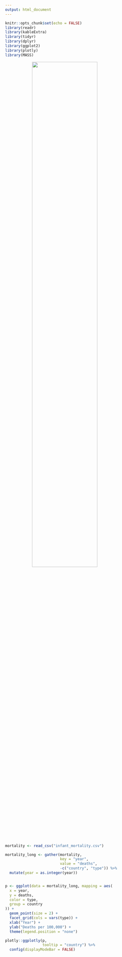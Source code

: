 ```yaml
---
output: html_document
---
```


  
```r
knitr::opts_chunk$set(echo = FALSE)
library(readr)
library(kableExtra)
library(tidyr)
library(dplyr)
library(ggplot2)
library(plotly)
library(MASS)
```

<style>
img {
  display: block;
  margin-left: auto;
  margin-right: auto;
  width: 40%;
}
</style>

<div style="position: center">![](table7.png){width=65%}</div>


```r
mortality <- read_csv("infant_mortality.csv")

mortality_long <- gather(mortality,
                         key = "year",
                         value = "deaths", 
                         -c("country", "type")) %>% 
  mutate(year = as.integer(year))


p <- ggplot(data = mortality_long, mapping = aes(
  x = year,
  y = deaths,
  color = type,
  group = country
)) +
  geom_point(size = 2) +
  facet_grid(cols = vars(type)) +
  xlab("Year") +
  ylab("Deaths per 100,000") +
  theme(legend.position = "none")

plotly::ggplotly(p,
                 tooltip = "country") %>%
  config(displayModeBar = FALSE)

```
